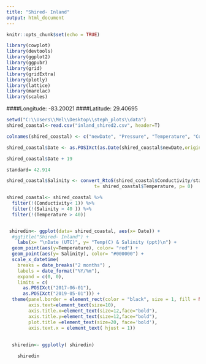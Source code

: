 ---
title: "Shired- Inland"
output: html_document
---

```{r setup, include=FALSE}
knitr::opts_chunk$set(echo = TRUE)

library(cowplot)
library(devtools)
library(ggplot2)
library(ggpubr)
library(grid)
library(gridExtra)
library(plotly)
library(lattice)
library(marelac)
library(scales)
```

####Longitude:  -83.20021
####Latitude:    29.40695


```{r, include=FALSE, warning=FALSE, message=FALSE }

setwd("C:\\Users\\Mel\\Desktop\\steph_plots\\data")
shired_coastal<-read.csv("inland_shired2.csv", header=T)

colnames(shired_coastal) <- c("newDate", "Pressure", "Temperature", "Conductivity")

shired_coastal$Date <- as.POSIXct(as.Date(shired_coastal$newDate,origin= "1899-12-30"))

shired_coastal$Date + 19

standard= 42.914

shired_coastal$Salinity <- convert_RtoS(shired_coastal$Conductivity/standard, 
                                t= shired_coastal$Temperature, p= 0)

shired_coastal<- shired_coastal %>% 
  filter(!(Conductivity< 1)) %>% 
  filter(!(Salinity > 40 )) %>% 
  filter(!(Temperature > 40))



```

```{r include=FALSE, message=FALSE, warning=FALSE}
 shiredin<- ggplot(data= shired_coastal, aes(x= Date)) +
  #ggtitle("Shired- Inland") +
    labs(x= "\nDate (UTC)", y= "Temp(C) & Salinity (ppt)\n") +
  geom_point(aes(y=Temperature), color= "red") +
  geom_point(aes(y= Salinity), color= "#000000") +
  scale_x_datetime(
    breaks = date_breaks("2 months") ,
    labels = date_format("%Y/%m"),
    expand = c(0, 0),
    limits = c(
      as.POSIXct("2017-06-01"),
      as.POSIXct("2019-05-01"))) +
  theme(panel.border = element_rect(color = "black", size = 1, fill = NA, linetype="solid"),
        axis.text=element_text(size=10),
        axis.title.x=element_text(size=12,face="bold"),
        axis.title.y=element_text(size=12,face="bold"),
        plot.title =element_text(size=20, face='bold'),
        axis.text.x = element_text( hjust = 1))
  
  
  shiredin<- ggplotly( shiredin)
```

```{r finalplot, echo=FALSE, fig.width=8,fig.height=6, warning= FALSE,  message=FALSE}
  
    shiredin
  ```
